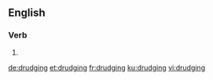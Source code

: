 
==English==

===Verb===
{{head|en|present participle}}

# {{present participle of|drudge|lang=en}}

[[de:drudging]]
[[et:drudging]]
[[fr:drudging]]
[[ku:drudging]]
[[vi:drudging]]